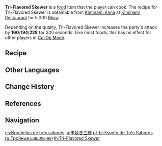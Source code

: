 {{Food Infobox
|id              = 108274
|image           = Item Tri-Flavored Skewer.png
|description     = A pieced-together skewer.
|desc_suspicious = The burnt bamboo stick and the dull-colored ingredients give off a smell that must not be named. If you were to make this out in the wild, you might just attract some hilichurls...
|desc_basic      = Three different cooking processes can be tasted at a go in this dish, which has made it very popular. If you are ever at a loss at to what to pair with some wine, there's no going wrong with one of these.
|desc_delicious  = The highly-refined temperature control has released sizzling blooms of oils. The many seasonings accentuate the flavor of the various ingredients. If there was but a little less of them, it would be too plain; if a little more, too dense. This keen balance reveals the craftsman's heart within the chef.
|type            = ATK-Boosting Dishes
|effectType      = ATK Up
|effect          = Increases all party members' ATK by (var1) for 300s.
|eff_att1        = ATK
|eff_suspicious1 = 160
|eff_basic1      = 194
|eff_delicious1  = 228
|quality         = 3
|region          = Inazuma
|recipe          = Sold by [[Kiminami Anna]]
}}
'''Tri-Flavored Skewer''' is a [[food]] item that the player can cook. The recipe for Tri-Flavored Skewer is obtainable from [[Kiminami Anna]] at [[Kiminami Restaurant]] for 5,000 [[Mora]].

Depending on the quality, Tri-Flavored Skewer increases the party's attack by '''160'''/'''194'''/'''228''' for 300 seconds. Like most foods, this has no effect for other players in [[Co-Op Mode]].

==Recipe==
{{Recipe|Flour=2|Snapdragon=1|sort=Raw Meat;Bird Egg;Flour;Snapdragon|type=Cooking|Bird Egg=2|Raw Meat=4}}

==Other Languages==
{{Other Languages
|en      = Tri-Flavored Skewer
|zhs     = 串串三味
|zhs_rm  = Chuànchuàn Sān Wèi
|zht     = 串串三味
|zht_rm  = Chuànchuàn Sān Wèi
|zh_tl   = Tri-Flavoured Skewer
|ja      = 串焼き三種
|ja_rm   = Kushiyaki Sanshu<ref>{{Ref/Quest|A Story for You|note=Japanese Voice-Over}}</ref>
|ja_tl   = Tri-Flavored Skewers
|ko      = {{tt|삼미|三味}} 꼬치
|ko_rm   = Sammi Kkochi
|ko_tl   = Tri-Flavored Skewer
|es      = Brochetas de tres sabores
|es_tl   = Skewers of Three Flavors
|fr      = Brochettes trois saveurs
|fr_tl   = Tri-Flavored Skewers
|ru      = Тройные шашлычки
|ru_tl   = Triple Skewers
|th      = Tri-Flavored Skewer
|vi      = Xiên Que Ba Vị
|vi_tl   = 
|de      = Spieß mit drei Aromen
|de_tl   = Skewer with Three Aromas
|id      = Tri-Flavored Skewer
|pt      = Espetinho Misto Frito
|pt_tl   = 
|tr      = Üç Lezzetli Şiş
|tr_tl   = 
|it      = Spiedini ai tre sapori
|it_tl   = 
}}

==Change History==
{{Change History|2.0}}

==References==
{{Reflist}}

==Navigation==
{{Food Navbox}}

[[es:Brochetas de tres sabores]]
[[ja:串焼き三種]]
[[pt-br:Espeto de Três Sabores]]
[[ru:Тройные шашлычки]]
[[th:Tri-Flavored Skewer]]